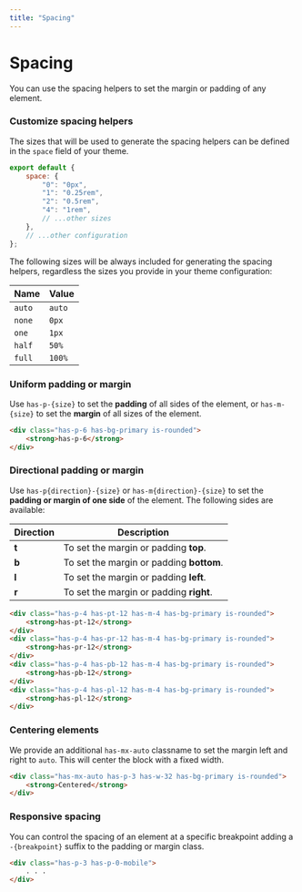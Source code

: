 ```yaml
---
title: "Spacing"
---
```


# Spacing

You can use the spacing helpers to set the margin or padding of any element. 

### Customize spacing helpers

The sizes that will be used to generate the spacing helpers can be defined in the `space` field of your theme.

```js title=siimple.config.js
export default {
    space: {
        "0": "0px",
        "1": "0.25rem",
        "2": "0.5rem",
        "4": "1rem",
        // ...other sizes
    },
    // ...other configuration
};
``` 

The following sizes will be always included for generating the spacing helpers, regardless the sizes you provide in your theme configuration:

| Name | Value |
|------|-------|
| `auto` | `auto` |
| `none` | `0px` |
| `one`  | `1px` |
| `half` | `50%` |
| `full` | `100%` |

### Uniform padding or margin

Use `has-p-{size}` to set the **padding** of all sides of the element, or `has-m-{size}` to set the **margin** of all sizes of the element.

```html live=true centered=true color=white
<div class="has-p-6 has-bg-primary is-rounded">
    <strong>has-p-6</strong>
</div>
```

### Directional padding or margin

Use `has-p{direction}-{size}` or `has-m{direction}-{size}` to set the **padding or margin of one side** of the element. The following sides are available:

| Direction | Description |
|-----------|-------------|
| **t** | To set the margin or padding **top**. |
| **b** | To set the margin or padding **bottom**. |
| **l** | To set the margin or padding **left**. |
| **r** | To set the margin or padding **right**. |

```html live=true centered=true color=white padding=12
<div class="has-p-4 has-pt-12 has-m-4 has-bg-primary is-rounded">
    <strong>has-pt-12</strong>
</div>
<div class="has-p-4 has-pr-12 has-m-4 has-bg-primary is-rounded">
    <strong>has-pr-12</strong>
</div>
<div class="has-p-4 has-pb-12 has-m-4 has-bg-primary is-rounded">
    <strong>has-pb-12</strong>
</div>
<div class="has-p-4 has-pl-12 has-m-4 has-bg-primary is-rounded">
    <strong>has-pl-12</strong>
</div>
```

### Centering elements

We provide an additional `has-mx-auto` classname to set the margin left and right to `auto`. This will center the block with a fixed width.

```html live=true color=white
<div class="has-mx-auto has-p-3 has-w-32 has-bg-primary is-rounded">
    <strong>Centered</strong>
</div>
```

### Responsive spacing

You can control the spacing of an element at a specific breakpoint adding a `-{breakpoint}` suffix to the padding or margin class.

```html
<div class="has-p-3 has-p-0-mobile">
    . . .
</div>
```
